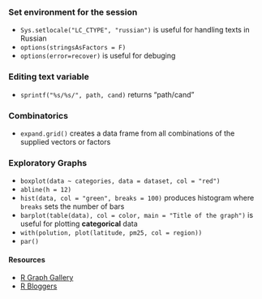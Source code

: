### Set environment for the session
* `Sys.setlocale("LC_CTYPE", "russian")` is useful for handling texts in Russian
* `options(stringsAsFactors = F)`
* `options(error=recover)` is useful for debuging

### Editing text variable
* `sprintf("%s/%s/", path, cand)` returns "path/cand"

### Combinatorics
* `expand.grid()` creates a data frame from all combinations of the supplied vectors or factors

### Exploratory Graphs
* `boxplot(data ~ categories, data = dataset, col = "red")`
* `abline(h = 12)`
* `hist(data, col = "green", breaks = 100)` produces histogram where `breaks` sets the number of bars
* `barplot(table(data), col = color, main = "Title of the graph")` is useful for plotting **categorical** data
* `with(polution, plot(latitude, pm25, col = region))`
* `par()` 

#### Resources 
* [R Graph Gallery](http://rgraphgallery.blogspot.ru/)
* [R Bloggers](http://www.r-bloggers.com/)